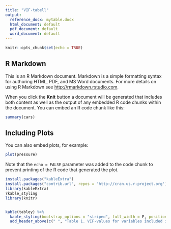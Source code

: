 ```yaml
---
title: "VIF-tabell"
output:
  reference_docx: mytable.docx
  html_document: default
  pdf_document: default
  word_document: default
---
```


```r
knitr::opts_chunk$set(echo = TRUE)
```

## R Markdown

This is an R Markdown document. Markdown is a simple formatting syntax for authoring HTML, PDF, and MS Word documents. For more details on using R Markdown see <http://rmarkdown.rstudio.com>.

When you click the **Knit** button a document will be generated that includes both content as well as the output of any embedded R code chunks within the document. You can embed an R code chunk like this:

```r
summary(cars)
```

## Including Plots

You can also embed plots, for example:

```r
plot(pressure)
```

Note that the `echo = FALSE` parameter was added to the code chunk to prevent printing of the R code that generated the plot.
```r
install.packages("kableExtra")
install.packages("contrib.url", repos = 'http://cran.us.r-project.org')
library(kableExtra)
?kable_styling
library(knitr)


kable(tabley) %>%
  kable_styling(bootstrap_options = "striped", full_width = F, position = "float_right") %>% 
  add_header_above(c(" ", "Table 1. VIF-values for variables included in the global model" = 1), align = "left"  )

   
```

